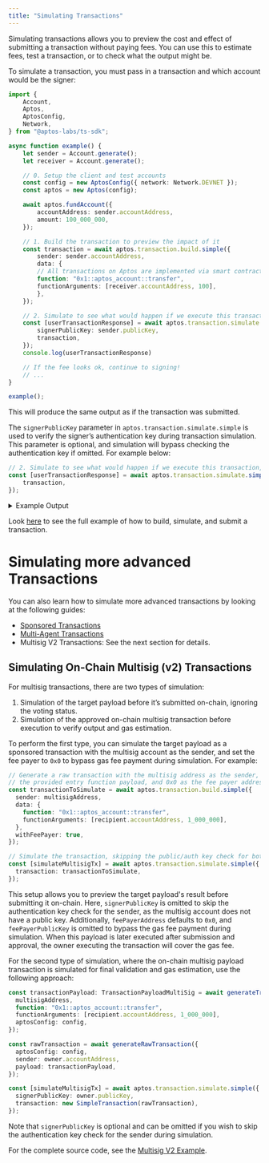 ```yaml
---
title: "Simulating Transactions"
---
```


Simulating transactions allows you to preview the cost and effect of submitting a transaction without paying fees.
You can use this to estimate fees, test a transaction, or to check what the output might be.

To simulate a transaction, you must pass in a transaction and which account would be the signer:

```typescript filename="simulate-a-transaction.ts"
import {
    Account,
    Aptos,
    AptosConfig,
    Network,
} from "@aptos-labs/ts-sdk";

async function example() {
    let sender = Account.generate();
    let receiver = Account.generate();

    // 0. Setup the client and test accounts
    const config = new AptosConfig({ network: Network.DEVNET });
    const aptos = new Aptos(config);

    await aptos.fundAccount({
        accountAddress: sender.accountAddress,
        amount: 100_000_000,
    });

    // 1. Build the transaction to preview the impact of it
    const transaction = await aptos.transaction.build.simple({
        sender: sender.accountAddress,
        data: {
        // All transactions on Aptos are implemented via smart contracts.
        function: "0x1::aptos_account::transfer",
        functionArguments: [receiver.accountAddress, 100],
        },
    });

    // 2. Simulate to see what would happen if we execute this transaction
    const [userTransactionResponse] = await aptos.transaction.simulate.simple({
        signerPublicKey: sender.publicKey,
        transaction,
    });
    console.log(userTransactionResponse)

    // If the fee looks ok, continue to signing!
    // ...
}

example();
```

This will produce the same output as if the transaction was submitted.

The `signerPublicKey` parameter in `aptos.transaction.simulate.simple` is used to verify the signer’s authentication key during transaction simulation. This parameter is optional, and simulation will bypass checking the authentication key if omitted. For example below:

```typescript
// 2. Simulate to see what would happen if we execute this transaction, skipping the authentication key check
const [userTransactionResponse] = await aptos.transaction.simulate.simple({
    transaction,
});
```

<details>
  <summary>Example Output</summary>

  ```shellscript filename="Terminal"
  {
    version: '9534925',
    hash: '0xea50b6fbea39ad1ba015d11cda0e7478334669c34830bc3df067a260d680893c',
    state_change_hash: '0x0000000000000000000000000000000000000000000000000000000000000000',
    event_root_hash: '0x0000000000000000000000000000000000000000000000000000000000000000',
    state_checkpoint_hash: null,
    gas_used: '9',
    success: true,
    vm_status: 'Executed successfully',
    accumulator_root_hash: '0x0000000000000000000000000000000000000000000000000000000000000000',
    changes: [
      {
        address: '0x811d5a94ccb597fa2a4f7872a3c678867cff94130d9378c39304c1354ef54abe',
        state_key_hash: '0x09adecee8779b64d05847488e2dbec6679c0c9e2fe618caf0793472ba3a7e4ab',
        data: [Object],
        type: 'write_resource'
      },
      {
        address: '0x811d5a94ccb597fa2a4f7872a3c678867cff94130d9378c39304c1354ef54abe',
        state_key_hash: '0x0c70ede5412277b81d9f8d99369930ed5d56ad65862e3e878ad22dd5500833d0',
        data: [Object],
        type: 'write_resource'
      },
      {
        address: '0xf40c314051890d16ba0a2ba427e003a83e730956fdeccf6c8eebc893a229ddc1',
        state_key_hash: '0x503f9cffb248036da24e18875f3dce72bb33d1d3ef5cfdbdb2fb3411cd718f4f',
        data: [Object],
        type: 'write_resource'
      },
      {
        state_key_hash: '0x6e4b28d40f98a106a65163530924c0dcb40c1349d3aa915d108b4d6cfc1ddb19',
        handle: '0x1b854694ae746cdbd8d44186ca4929b2b337df21d1c74633be19b2710552fdca',
        key: '0x0619dc29a0aac8fa146714058e8dd6d2d0f3bdf5f6331907bf91f3acd81e6935',
        value: '0x708f579f62cb01000100000000000000',
        data: null,
        type: 'write_table_item'
      }
    ],
    sender: '0x811d5a94ccb597fa2a4f7872a3c678867cff94130d9378c39304c1354ef54abe',
    sequence_number: '0',
    max_gas_amount: '200000',
    gas_unit_price: '100',
    expiration_timestamp_secs: '1718983701',
    payload: {
      function: '0x1::aptos_account::transfer',
      type_arguments: [],
      arguments: [
        '0xf40c314051890d16ba0a2ba427e003a83e730956fdeccf6c8eebc893a229ddc1',
        '100'
      ],
      type: 'entry_function_payload'
    },
    signature: {
      public_key: '0x966b6b9aa8feb58ee1b911235dea1f185b9169de56303d18bb59937066881e44',
      signature: '0x00000000000000000000000000000000000000000000000000000000000000000000000000000000000000000000000000000000000000000000000000000000',
      type: 'ed25519_signature'
    },
    events: [
      {
        guid: [Object],
        sequence_number: '0',
        type: '0x1::coin::CoinWithdraw',
        data: [Object]
      },
      {
        guid: [Object],
        sequence_number: '0',
        type: '0x1::coin::WithdrawEvent',
        data: [Object]
      },
      {
        guid: [Object],
        sequence_number: '0',
        type: '0x1::coin::CoinDeposit',
        data: [Object]
      },
      {
        guid: [Object],
        sequence_number: '1',
        type: '0x1::coin::DepositEvent',
        data: [Object]
      },
      {
        guid: [Object],
        sequence_number: '0',
        type: '0x1::transaction_fee::FeeStatement',
        data: [Object]
      }
    ],
    timestamp: '1718983681460047'
  }
  ```
</details>

Look [here](../../../../../build/sdks/ts-sdk/building-transactions) to see the full example of how to build, simulate, and submit a transaction.

# Simulating more advanced Transactions

You can also learn how to simulate more advanced transactions by looking at the following guides:

- [Sponsored Transactions](../../../../../build/sdks/ts-sdk/building-transactions/sponsoring-transactions)
- [Multi-Agent Transactions](../../../../../build/sdks/ts-sdk/building-transactions/multi-agent-transactions)
- Multisig V2 Transactions: See the next section for details.

## Simulating On-Chain Multisig (v2) Transactions

For multisig transactions, there are two types of simulation:

1. Simulation of the target payload before it’s submitted on-chain, ignoring the voting status.
2. Simulation of the approved on-chain multisig transaction before execution to verify output and gas estimation.

To perform the first type, you can simulate the target payload as a sponsored transaction with the multisig account as the sender, and set the fee payer to `0x0` to bypass gas fee payment during simulation. For example:

```typescript
// Generate a raw transaction with the multisig address as the sender,
// the provided entry function payload, and 0x0 as the fee payer address.
const transactionToSimulate = await aptos.transaction.build.simple({
  sender: multisigAddress,
  data: {
    function: "0x1::aptos_account::transfer",
    functionArguments: [recipient.accountAddress, 1_000_000],
  },
  withFeePayer: true,
});

// Simulate the transaction, skipping the public/auth key check for both the sender and the fee payer.
const [simulateMultisigTx] = await aptos.transaction.simulate.simple({
  transaction: transactionToSimulate,
});
```

This setup allows you to preview the target payload's result before submitting it on-chain. Here, `signerPublicKey` is omitted to skip the authentication key check for the sender, as the multisig account does not have a public key. Additionally, `feePayerAddress` defaults to `0x0`, and `feePayerPublicKey` is omitted to bypass the gas fee payment during simulation. When this payload is later executed after submission and approval, the owner executing the transaction will cover the gas fee.

For the second type of simulation, where the on-chain multisig payload transaction is simulated for final validation and gas estimation, use the following approach:

```typescript
const transactionPayload: TransactionPayloadMultiSig = await generateTransactionPayload({
  multisigAddress,
  function: "0x1::aptos_account::transfer",
  functionArguments: [recipient.accountAddress, 1_000_000],
  aptosConfig: config,
});

const rawTransaction = await generateRawTransaction({
  aptosConfig: config,
  sender: owner.accountAddress,
  payload: transactionPayload,
});

const [simulateMultisigTx] = await aptos.transaction.simulate.simple({
  signerPublicKey: owner.publicKey,
  transaction: new SimpleTransaction(rawTransaction),
});
```

Note that `signerPublicKey` is optional and can be omitted if you wish to skip the authentication key check for the sender during simulation.

For the complete source code, see the [Multisig V2 Example](https://github.com/aptos-labs/aptos-ts-sdk/blob/main/examples/typescript-esm/multisig_v2.ts).
